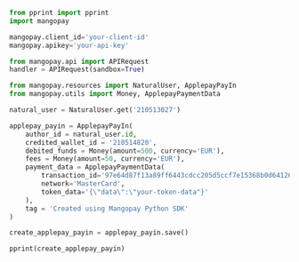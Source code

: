 ```python Python  
from pprint import pprint
import mangopay

mangopay.client_id='your-client-id'
mangopay.apikey='your-api-key'

from mangopay.api import APIRequest
handler = APIRequest(sandbox=True)

from mangopay.resources import NaturalUser, ApplepayPayIn
from mangopay.utils import Money, ApplepayPaymentData

natural_user = NaturalUser.get('210513027')

applepay_payin = ApplepayPayIn(
    author_id = natural_user.id,
    credited_wallet_id = '210514820',
    debited_funds = Money(amount=500, currency='EUR'),
    fees = Money(amount=50, currency='EUR'),
    payment_data = ApplepayPaymentData(
        transaction_id='97e64d87f13a89ff6443cdcc205d5ccf7e15368b0d64126a8a2e0888a3a5c2a0',
        network='MasterCard',        
        token_data='{\"data\":\"your-token-data"}'
    ),
    tag = 'Created using Mangopay Python SDK'
)

create_applepay_payin = applepay_payin.save()

pprint(create_applepay_payin)
```